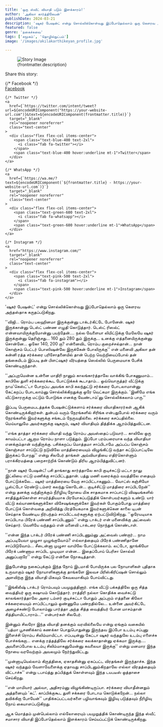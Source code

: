 ```yaml
---
title: 'ஒரு ஸ்வீட் வியாதி படும் இளக்காரம்!'
author: 'அகிலா கார்த்திகேயன்'
publishDate: 2024-03-21
description: 'ஷுகர் பேஷன்ட் என்று சொல்லிக்கொள்வது இப்போதெல்லாம் ஒரு கெளரவ அந்தஸ்தாக கருதப்படுகிறது...'
featured: false
genre: 'நகைச்சுவை'
tags: ['சமூகம்', 'தொழில்நுட்பம்']
image: '/images/akilakarthikeyan_profile.jpg'

---
```

<figure>
  <img src={frontmatter.image} alt="Story Image" class="w-full rounded-lg shadow-lg" />
  <figcaption class="text-gray-600 text-sm mt-2">{frontmatter.description}</figcaption>
</figure>
<div class="mt-6">
  <p class="text-lg font-bold">Share this story:</p>
  <div class="flex space-x-6 justify-start mt-4">
    {/* Facebook */}
    <a
      href={`https://www.facebook.com/sharer/sharer.php?u=${encodeURIComponent("https://your-website-url.com")}`}
      target="_blank"
      rel="noopener noreferrer"
      class="text-center"
    >
      <div class="flex flex-col items-center">
        <span class="text-blue-600 text-2xl">
          <i class="fab fa-facebook"></i>
        </span>
        <span class="text-blue-600 hover:underline mt-1">Facebook</span>
      </div>
    </a>

    {/* Twitter */}
    <a
      href={`https://twitter.com/intent/tweet?url=${encodeURIComponent("https://your-website-url.com")}&text=${encodeURIComponent(frontmatter.title)}`}
      target="_blank"
      rel="noopener noreferrer"
      class="text-center"
    >
      <div class="flex flex-col items-center">
        <span class="text-blue-400 text-2xl">
          <i class="fab fa-twitter"></i>
        </span>
        <span class="text-blue-400 hover:underline mt-1">Twitter</span>
      </div>
    </a>

    {/* WhatsApp */}
    <a
      href={`https://wa.me/?text=${encodeURIComponent(`${frontmatter.title} - https://your-website-url.com`)}`}
      target="_blank"
      rel="noopener noreferrer"
      class="text-center"
    >
      <div class="flex flex-col items-center">
        <span class="text-green-600 text-2xl">
          <i class="fab fa-whatsapp"></i>
        </span>
        <span class="text-green-600 hover:underline mt-1">WhatsApp</span>
      </div>
    </a>

    {/* Instagram */}
    <a
      href="https://www.instagram.com/"
      target="_blank"
      rel="noopener noreferrer"
      class="text-center"
    >
      <div class="flex flex-col items-center">
        <span class="text-pink-500 text-2xl">
          <i class="fab fa-instagram"></i>
        </span>
        <span class="text-pink-500 hover:underline mt-1">Instagram</span>
      </div>
    </a>
  </div>
</div>
'ஷுகர் பேஷன்ட்' என்று சொல்லிக்கொள்வது இப்போதெல்லாம் ஒரு கெளரவ அந்தஸ்தாக கருதப்படுகிறது.

''விஜி... ரொம்ப பலஹினமா இருக்குன்னு டாக்டர்கிட்டே போனேன். ஷுகர் இருக்கான்னு டெஸ்ட் பண்ண எழுதி கொடுத்தார். டெஸ்ட் ரிஸல்ட் என்னவாயிருக்குமோன்னு பயந்தேன்.... நல்ல வேளையா லிமிட்டுக்கு மேலேயே ஷுகர் இருக்குன்னு தெரிஞ்சது... 160 தும் 280 தும் இருக்கு... உனக்கு எத்தனையிருக்குன்னு சொன்னே... ஓகோ 140, 200 றா? என்னைவிட ரொம்ப குறைச்சல்தான்... நான் கொஞ்சம் பெட்டர் பொஸிஷன்லே இருக்கேன் போலிருக்கு'' என் மனைவி அகிலா தன் கன்னி ரத்த சர்க்கரை பரிசோதனையில் தான் பெற்ற வெற்றியைப்போல் தன் தங்கையிடம் இப்படி தன் பிளட்ஷுகர் வீர்யத்தை ​ஸெல்லில் பெருமையாக பேசிக் கொண்டிருந்தாள்.

''அப்புறமென்ன உன்னை மாதிரி நானும் காலங்கார்த்தாலே வாக்கிங் போகணுமாம்... காபிலே துளி சர்க்கரைக்கூட போட்டுக்கக் கூடாதாம்... ஒவ்வொருத்தர் வீட்டுக்கு நாம'கெஸ்ட்'டா போறப்ப அவங்க காபி கலந்துட்டு சர்க்கரை போடலாமான்னு கேட்கறப்ப போடலாம்னு சொல்லிக்கிறதுக்கு ஒரே வெட்கமா இருக்கும். 'இனிமே எங்க வீட்டுகாரருக்கு மட்டும் போடுங்க எனக்கு வேண்டாம்'னு சொல்லிக்கலாம் பாரு.''

இப்படி பெருமைபடத்தக்க பேஷன்ட்டுக்களாய் சர்க்கரை வியாதிகாரர்கள் ஆகிக் கொண்டிருக்கிறார்கள். துன்பம் வரும் நேரங்களில் சிரிங்க என்பதுபோல் சர்க்கரை வரும் நேரங்களில் இவர்களுக்கு சங்கடம் நேருவதில்லை. சர்க்கரை கசப்பதில்லை. மெய்யாலுமே அவர்களுக்கு ஷுகரும், ஷுகர் வியாதியும் தித்திக்க ஆரம்பித்துவிட்டன.

''எங்க தாத்தா சர்க்கரை வியாதி வந்து ரொம்ப அவஸ்தைப் படுவார்... காலிலே ஒரு காயம்பட்டா ஆறாம ரொம்ப நாளா படுத்தும். இப்போ பரம்பரையாக வந்த வியாதியா எனக்கும்தான் வந்திருக்கு. பசிக்கறப்ப மொத்தமா சாப்பிடாமே அப்பப்ப கொஞ்சம் கொஞ்சமா சாப்டுட்டு நடுவிலே மாத்திரையையும் விழுங்கிட்டு வந்தா கட்டுப்பாட்டிலே இருக்கப் போறது'' என்று சிலபேர் தாங்கள் அவ்வியாதியை எதிர்கொள்ளும் பராக்கிரமத்தை பறைசாற்றிக் கொண்டும் திரிய ஆரம்பித்துவிட்டனர்.

''நான் ஷுகர் பேஷன்ட்! பசி தாங்காது கார்த்தாலே காபி குடிச்சுட்டு மட்டா நாலு இட்லியை எட்டு மணிக்கு சாப்பிட்டதுதான். பத்து மணி வரைக்கும் வயத்திலே எதையும் போட்டுக்கலே... ஷுகர் மாத்திரையை வேற சாப்பிட்டாகணும்... வோட்ஸ் கஞ்சியோ பூஸ்ட்டோ ரெண்டு டம்ளர் கலந்து கொடேன்... குடிச்சிட்டு மாத்திரை சாப்பிடறேன்'' என்று தனக்கு வந்திருக்கும் நீரிழிவு நோயை மிக சாதகமாக சாப்பாட்டு விஷயங்களில் சாதித்துக்கொள்ள சாமர்த்தியமாக பிரயோகப்படுத்திக் கொள்பவர்களும் உண்டு. யார் வீட்டு கல்யாணங்களுக்கோ விசேஷங்களுக்கோ இவர்கள் போகும்போது மாத்திரை போட்டுக் கொள்வதை அறிவித்து பிரத்யேகமாக இவர்களுக்கென காலை டிபன் செய்தாக வேண்டிய நிர்பந்தம் சாப்பிட்டவர்களுக்கு ஏற்பட்டுவிடுகிறது.
''ஒரேயடியாக சாப்பிடாம பிரேக் பண்ணி சாப்பிடணும்'' என்று டாக்டர் என் மனைவிக்கு அட்வைஸ் செய்தார். வெளியே வந்ததும் என் மனைவி டாக்டரை நொந்துக் கொண்டாள்.

''என்ன இந்த டாக்டர் பிரேக் பண்ணி சாப்பிடணும்னு அட்வைஸ் பண்றார்... நாம அப்படியேவா முழுசா முழுங்குவோம்? எல்லாத்தையும் பிரேக் பண்ணிதானே சாப்பிடுவோம்... சீடைன்னா முழுசா வாயிலே போட்டுக்கலாம். லட்டோ, ஜாங்கியோ பிரேக் பண்ணாம சாப்பிட முடியுமா என்ன... இதைப்போய் பெரிசா சொல்லி அனுப்பறாரே'' என்று கேட்டு என்னை நோகடித்தாள்.

இதுபோன்று நகைப்புக்கும் இந்த நோய் இடமாகி போயிருக்க பல நோயாளிகள் புதிதாக உருவாகும் ஷுகர் நோயாளிகளுக்கு தாங்களே இலவச பிரிஸ்கிரிப்ஷன் சொல்லும் அளவிற்கு இந்த வியாதி மிகவும் கேவலமாகியும் போய்விட்டது.

''இங்கிலீஷ் டாக்டர் ரொம்பவும் பயமுறுத்தினார். எங்க வீட்டு பக்கத்திலே ஒரு சித்த வைத்தியர் ஒரு கஷாயம் கொடுத்தார். ராத்திரி நல்லா கொதிக்க வைச்சுட்டு காலங்கார்த்தாலே அரை டம்ளர் குடிச்சுட்டா போதும் அப்புறம் எத்தனை கிலோ சக்கரையையும் சாப்பிட்டாலும் ஒண்ணுமே பண்றதில்லே... உன்னை அவர்கிட்டே அழைச்சுண்டு போலாம்னு பார்த்தா அந்த சித்த வைத்தியர் போன மாசம்தான் சித்தியாயிட்டாராம்...'' என்பார்கள் சிலபேர்.

இன்னும் சிலரோ இந்த வியாதி தனக்கும் வரவில்லையே என்று ஏங்கும் வகையில் ''பத்மா பூசணிக்காய் கணக்கா பொதுபொதுன்னு இருந்தவ இப்போ உடம்பு சப்புனு இளைச்சி ரொம்ப சிலிம்மாயிட்டா. எப்படின்னு கேட்டா ஷுகர் வந்ததுலே உடம்பு எளைச்சு போச்சுங்கறா... எனக்கு ரத்தத்திலே சர்க்கரை கலக்காதான்னு ஏக்கமா இருக்கு.... அவளைப்போல உடம்பு சிலிம்மாகனுமேன்னு கவலையா இருக்கு'' என்று மனமார இந்த நோயை வரவேற்கும் அவலமும் நேர்ந்துவிட்டது.

''முன்னாடியெல்லாம் கிருத்திகை, ஏகாதசின்னு ஏகப்பட்ட விரதங்கள் இருந்தாச்சு. இந்த ஷுகர் வந்ததும் வேளாவேளைக்கு ஏதாவது சாப்பிடனும்கிறதாலே எல்லா விரதத்தையும் விட்டாச்சு'' என்று டபாய்த்து தப்பித்துக் கொள்ளவும் இந்த டயபடீஸ் ஒத்தாசை செய்கிறது.

''என் மாமியார் அல்வா, அதிசரம்னு விழுங்கிண்டிருப்பா. சர்க்கரை வியாதீன்னதும் அத்தனையும் 'கட்'. காப்பிக்குகூட துளி சக்கரை போடாம கொடுக்கறேன்... நல்லா தவிக்கிறா போயேன்'' பாதிக்கப்பட்டவர்களை பழிவாங்கவும் இழிவு படுத்தவும் நீரிழிவு நோய் கையாளப்படுகிறது.

ஆக மொத்தம் முன்பெல்லாம் எல்லோரையும் பயமுறுத்திக் கொண்டிருந்த இந்த ஸ்வீட் சமாசார வியாதி இப்போதெல்லாம் இளக்காரம் செய்யப்பட்டுக் கொண்டிருக்கிறது.
